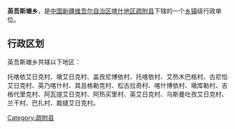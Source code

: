 {{中国乡级行政区
| 行政区全称 = 英吾斯塘乡
| 景观照片文件名 =
| 景观照片描述 =
| 汉语拼音 =
| 通用拼音 =
| 注音符號 =
| 其它标音类型1 =
| 其它标音1 =
| 其它标音类型2 =
| 其它标音2 =
| 其它语言类型1 =
| 其它语言地名1 =
| 其它语言类型2 =
| 其它语言地名2 =
| 上级行政区 = [[新疆维吾尔自治区|新疆维吾尔自治区]][[喀什地区|喀什地区]][[疏附县|疏附县]]
| 行政区类别 = [[乡|乡]]
| 行政区划代码 =
| 地理坐标 =
| 总面积 =
| 户籍人口 =
| 户籍人口年份 =
| 常住人口 =
| 常住人口年份 =
| 人口密度 =
| 行政区划 =
| 官方网站 =
| 政府驻地 =
| 邮政编码 =
| 毗邻行政区 =
| 位置图文件名 =
| 位置图描述 =
}}
'''英吾斯塘乡'''，是[[中华人民共和国|中国]][[新疆维吾尔自治区|新疆维吾尔自治区]][[喀什地区|喀什地区]][[疏附县|疏附县]]下辖的一个[[乡镇|乡镇]]级行政单位。

== 行政区划 ==
英吾斯塘乡共辖以下地区：

托喀依艾日克村、墩艾日克村、盖孜尼博依村、托喀依村、艾热木巴格村、古尼恰艾日克村、英乃喀什村、其且格勒克村、松古拉奇村、喀什博依村、墩库勒村、吉格代里克村、阿瓦提艾日克村、阿热买里村、英艾日克村、乌斯曼吐孜艾日克村、兰干村、巴扎村、裁缝艾日克村。

{{新疆小作品}}
{{疏附县行政区划}}

[[Category:疏附县|Category:疏附县]]